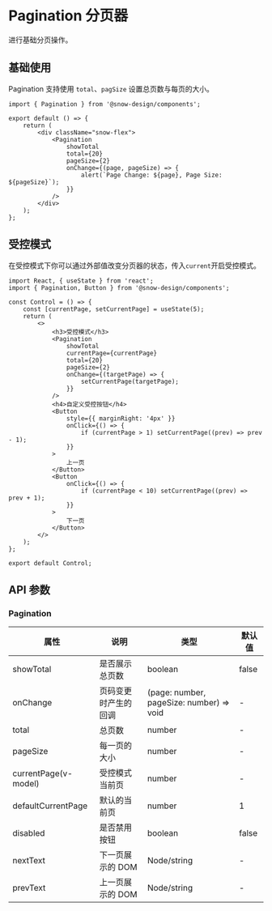 # Pagination 分页器

进行基础分页操作。

## 基础使用

Pagination 支持使用 `total`、`pagSize` 设置总页数与每页的大小。

```tsx
import { Pagination } from '@snow-design/components';

export default () => {
    return (
        <div className="snow-flex">
            <Pagination
                showTotal
                total={20}
                pageSize={2}
                onChange={(page, pageSize) => {
                    alert(`Page Change: ${page}, Page Size: ${pageSize}`);
                }}
            />
        </div>
    );
};
```

## 受控模式

在受控模式下你可以通过外部值改变分页器的状态，传入`current`开启受控模式。

```tsx
import React, { useState } from 'react';
import { Pagination, Button } from '@snow-design/components';

const Control = () => {
    const [currentPage, setCurrentPage] = useState(5);
    return (
        <>
            <h3>受控模式</h3>
            <Pagination
                showTotal
                currentPage={currentPage}
                total={20}
                pageSize={2}
                onChange={(targetPage) => {
                    setCurrentPage(targetPage);
                }}
            />
            <h4>自定义受控按钮</h4>
            <Button
                style={{ marginRight: '4px' }}
                onClick={() => {
                    if (currentPage > 1) setCurrentPage((prev) => prev - 1);
                }}
            >
                上一页
            </Button>
            <Button
                onClick={() => {
                    if (currentPage < 10) setCurrentPage((prev) => prev + 1);
                }}
            >
                下一页
            </Button>
        </>
    );
};

export default Control;
```

## API 参数

### Pagination

| 属性                 | 说明                 | 类型                                     | 默认值 |
| -------------------- | -------------------- | ---------------------------------------- | ------ |
| showTotal            | 是否展示总页数       | boolean                                  | false  |
| onChange             | 页码变更时产生的回调 | (page: number, pageSize: number) => void | -      |
| total                | 总页数               | number                                   | -      |
| pageSize             | 每一页的大小         | number                                   | -      |
| currentPage(v-model) | 受控模式当前页       | number                                   | -      |
| defaultCurrentPage   | 默认的当前页         | number                                   | 1      |
| disabled             | 是否禁用按钮         | boolean                                  | false  |
| nextText             | 下一页展示的 DOM     | Node/string                              | -      |
| prevText             | 上一页展示的 DOM     | Node/string                              | -      |
